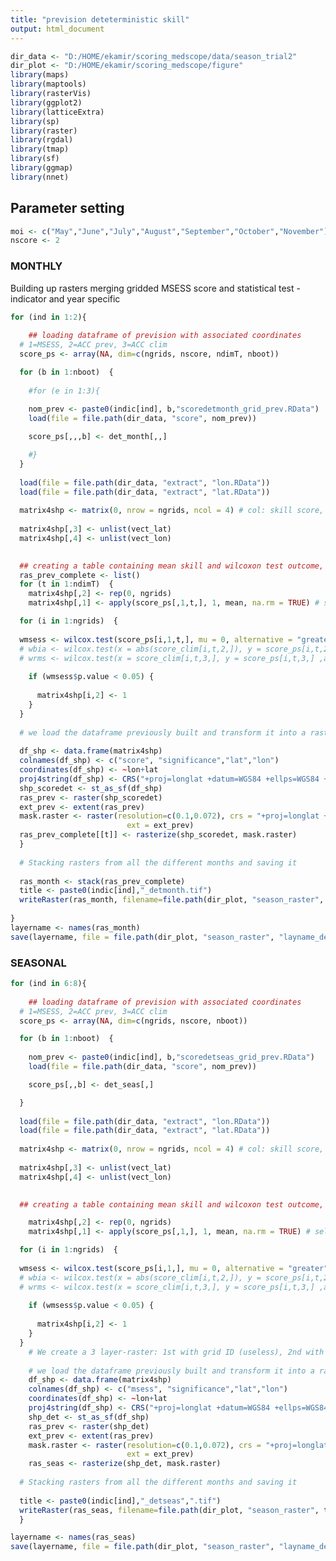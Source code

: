 ```yaml
---
title: "prevision deteterministic skill"
output: html_document
---
```


```r
dir_data <- "D:/HOME/ekamir/scoring_medscope/data/season_trial2" 
dir_plot <- "D:/HOME/ekamir/scoring_medscope/figure" 
library(maps)
library(maptools)
library(rasterVis)
library(ggplot2)
library(latticeExtra)
library(sp)
library(raster)
library(rgdal)
library(tmap)
library(sf)
library(ggmap)
library(nnet)

```

## Parameter setting 

```r

moi <- c("May","June","July","August","September","October","November")
nscore <- 2

```
### MONTHLY ###

Building up rasters merging gridded MSESS score and statistical test - indicator and year specific


```r

for (ind in 1:2){
  
    ## loading dataframe of prevision with associated coordinates
  # 1=MSESS, 2=ACC prev, 3=ACC clim
  score_ps <- array(NA, dim=c(ngrids, nscore, ndimT, nboot)) 

  for (b in 1:nboot)  { 
  
    #for (e in 1:3){
  
    nom_prev <- paste0(indic[ind], b,"scoredetmonth_grid_prev.RData")
    load(file = file.path(dir_data, "score", nom_prev))

    score_ps[,,,b] <- det_month[,,]

    #}
  }
   
  load(file = file.path(dir_data, "extract", "lon.RData"))
  load(file = file.path(dir_data, "extract", "lat.RData"))
  
  matrix4shp <- matrix(0, nrow = ngrids, ncol = 4) # col: skill score, significant, lat, lon 
  
  matrix4shp[,3] <- unlist(vect_lat)
  matrix4shp[,4] <- unlist(vect_lon)

  
  ## creating a table containing mean skill and wilcoxon test outcome, with both coordinates (shape ready for shapefile conversion)
  ras_prev_complete <- list()
  for (t in 1:ndimT)  { 
    matrix4shp[,2] <- rep(0, ngrids)
    matrix4shp[,1] <- apply(score_ps[,1,t,], 1, mean, na.rm = TRUE) # select MSESS and summarize over bootstrap

  for (i in 1:ngrids)  { 
    
  wmsess <- wilcox.test(score_ps[i,1,t,], mu = 0, alternative = "greater", conf.level = 0.95)
  # wbia <- wilcox.test(x = abs(score_clim[i,t,2,]), y = score_ps[i,t,2,] ,alternative = "greater", paired = TRUE, conf.level = 0.95)
  # wrms <- wilcox.test(x = score_clim[i,t,3,], y = score_ps[i,t,3,] ,alternative = "greater", paired = TRUE, conf.level = 0.95)
 
    if (wmsess$p.value < 0.05) {
      
      matrix4shp[i,2] <- 1 
    }
  }
    
  # we load the dataframe previously built and transform it into a raster
  
  df_shp <- data.frame(matrix4shp)
  colnames(df_shp) <- c("score", "significance","lat","lon")
  coordinates(df_shp) <- ~lon+lat
  proj4string(df_shp) <- CRS("+proj=longlat +datum=WGS84 +ellps=WGS84 +towgs84=0,0,0")
  shp_scoredet <- st_as_sf(df_shp)
  ras_prev <- raster(shp_scoredet)
  ext_prev <- extent(ras_prev)
  mask.raster <- raster(resolution=c(0.1,0.072), crs = "+proj=longlat +datum=WGS84 +ellps=WGS84 +towgs84=0,0,0", ## !!!!!!!!!!!
                          ext = ext_prev)
  ras_prev_complete[[t]] <- rasterize(shp_scoredet, mask.raster)
  }
  
  # Stacking rasters from all the different months and saving it
  
  ras_month <- stack(ras_prev_complete)
  title <- paste0(indic[ind],"_detmonth.tif")
  writeRaster(ras_month, filename=file.path(dir_plot, "season_raster", title), overwrite = TRUE)
  
}
layername <- names(ras_month)
save(layername, file = file.path(dir_plot, "season_raster", "layname_detmonth.RData"))
```

### SEASONAL ###


```r

for (ind in 6:8){
  
    ## loading dataframe of prevision with associated coordinates
  # 1=MSESS, 2=ACC prev, 3=ACC clim
  score_ps <- array(NA, dim=c(ngrids, nscore, nboot)) 

  for (b in 1:nboot)  { 
  
    nom_prev <- paste0(indic[ind], b,"scoredetseas_grid_prev.RData")
    load(file = file.path(dir_data, "score", nom_prev))

    score_ps[,,b] <- det_seas[,]

  }
   
  load(file = file.path(dir_data, "extract", "lon.RData"))
  load(file = file.path(dir_data, "extract", "lat.RData"))
  
  matrix4shp <- matrix(0, nrow = ngrids, ncol = 4) # col: skill score, significant, lat, lon 
  
  matrix4shp[,3] <- unlist(vect_lat)
  matrix4shp[,4] <- unlist(vect_lon)

  
  ## creating a table containing mean skill and wilcoxon test outcome, with both coordinates (shape ready for shapefile conversion)

    matrix4shp[,2] <- rep(0, ngrids)
    matrix4shp[,1] <- apply(score_ps[,1,], 1, mean, na.rm = TRUE) # select MSESS and summarize over bootstrap

  for (i in 1:ngrids)  { 
    
  wmsess <- wilcox.test(score_ps[i,1,], mu = 0, alternative = "greater", conf.level = 0.95)
  # wbia <- wilcox.test(x = abs(score_clim[i,t,2,]), y = score_ps[i,t,2,] ,alternative = "greater", paired = TRUE, conf.level = 0.95)
  # wrms <- wilcox.test(x = score_clim[i,t,3,], y = score_ps[i,t,3,] ,alternative = "greater", paired = TRUE, conf.level = 0.95)
 
    if (wmsess$p.value < 0.05) {
      
      matrix4shp[i,2] <- 1 
    }
  }
    # We create a 3 layer-raster: 1st with grid ID (useless), 2nd with msess score; 3rd with wilcoxon test outcomes. 
    
    # we load the dataframe previously built and transform it into a raster
    df_shp <- data.frame(matrix4shp)
    colnames(df_shp) <- c("msess", "significance","lat","lon")
    coordinates(df_shp) <- ~lon+lat
    proj4string(df_shp) <- CRS("+proj=longlat +datum=WGS84 +ellps=WGS84 +towgs84=0,0,0")
    shp_det <- st_as_sf(df_shp)
    ras_prev <- raster(shp_det)
    ext_prev <- extent(ras_prev)
    mask.raster <- raster(resolution=c(0.1,0.072), crs = "+proj=longlat +datum=WGS84 +ellps=WGS84 +towgs84=0,0,0", ## !!!!!!!!!!!
                          ext = ext_prev)
    ras_seas <- rasterize(shp_det, mask.raster) 
  
  # Stacking rasters from all the different months and saving it
  
  title <- paste0(indic[ind],"_detseas",".tif")
  writeRaster(ras_seas, filename=file.path(dir_plot, "season_raster", title), overwrite = TRUE)
  }

layername <- names(ras_seas)
save(layername, file = file.path(dir_plot, "season_raster", "layname_detseas.RData"))

```


